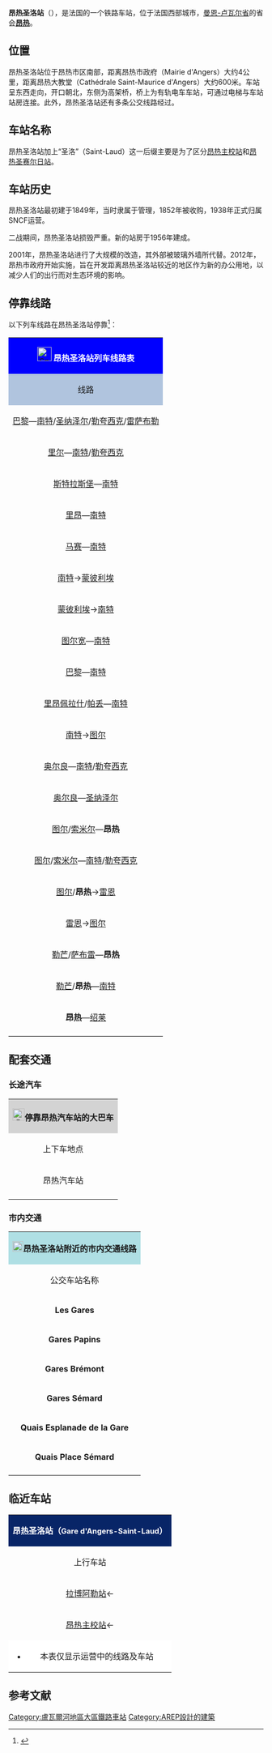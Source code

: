 {{Infobox station
| name          =[[File:Sncf-logo.svg|32x32px]]昂热圣洛站<br>{{lang|fr|Gare d'Angers-Saint-Laud}}
| type          = [[法国铁路|法国铁路]]
| image = File:昂热圣洛站（Gare d'Angers Saint-Laud）.jpg|昂热圣洛站
|image_caption = 昂热圣洛站（东侧入口）
| address       = {{FRA}}[[曼恩-卢瓦尔省|曼恩-卢瓦尔省]][[昂热|昂热]]
| latd          = 47
| latm          = 27
| lats          = 53
| latNS         = N
| longd         = 0
| longm         = 33
| longs         = 25
| longEW        = W
| operator = [[File:Sncf-logo.svg|32x32px]]
| coordinates_display = yes
| iso_region    = FR
| line          = 
* [[图尔－圣纳泽尔铁路|图尔－圣纳泽尔铁路]]
* {{link-fr|勒芒－昂热铁路|Ligne du Mans à Angers-Maître-École}} 
| platform      = 1侧式站台、2岛式站台
| tracks        = 5
| elevation = 40米
| opened        = 1849年8月1日
| rebuilt = 2001年10月25日
| status = 使用中
| closed        = 
| passengers= 约528.5万人次<ref>{{Cite web|url=https://ressources.data.sncf.com/explore/dataset/frequentation-gares/?sort=voyageurs_2014&q=angers|title=Fréquentation en gares|accessdate=2016-11-12|author=SNCF|date=|language=法语|publisher=SNCF Open Data|archive-date=2016-11-13|archive-url=https://web.archive.org/web/20161113123434/https://ressources.data.sncf.com/explore/dataset/frequentation-gares/?sort=voyageurs_2014&q=angers|dead-url=no}}</ref>
| pass_year= 2015年
| station_type = 客运车站，兼办货运业务
| connections = 
*{{link-fr|昂热城市公共交通|Transports en commun angevins}}
*曼恩-卢瓦尔省城际客运
*马耶讷省城际客运
*Eurolines
* Flixbus
*Isilines
*Megabus
*Ouibus
| route_map =
| map_locator   = 
| note =
}}
'''昂热圣洛站'''（{{lang-fr|Gare d'Angers-Saint-Laud}}），是法国的一个铁路车站，位于法国西部城市，[[曼恩-卢瓦尔省|曼恩-卢瓦尔省]]的省会'''[[昂热|昂热]]'''。

==位置==

昂热圣洛站位于昂热市区南部，距离昂热市政府（Mairie d'Angers）大约4公里，距离昂热大教堂（Cathédrale Saint-Maurice d'Angers）大约600米。车站呈东西走向，开口朝北，东侧为高架桥，桥上为有轨电车车站，可通过电梯与车站站房连接。此外，昂热圣洛站还有多条公交线路经过。

==车站名称==

昂热圣洛站加上“圣洛”（Saint-Laud）这一后缀主要是为了区分[[昂热主校站|昂热主校站]]和[[昂热圣赛尔日站|昂热圣赛尔日站]]。

==车站历史==

昂热圣洛站最初建于1849年，当时隶属于{{link-fr|图尔-南特铁路公司|Compagnie du chemin de fer de Tours à Nantes}}管理，1852年被{{link-fr|巴黎-奥尔良铁路公司|Compagnie du chemin de fer de Paris à Orléans}}收购，1938年正式归属SNCF运营。

二战期间，昂热圣洛站损毁严重。新的站房于1956年建成。

2001年，昂热圣洛站进行了大规模的改造，其外部被玻璃外墙所代替。2012年，昂热市政府开始实施{{link-fr|火车站综合改造计划|Gare +}}，旨在开发距离昂热圣洛站较近的地区作为新的办公用地，以减少人们的出行而对生态环境的影响。

== 停靠线路 ==

{{动态列表|最后更新时间：2016年4月12日。本章节内容仅供参考，不排除临时性的变更。欢迎修正和补充}}

以下列车线路在昂热圣洛站停靠<ref>{{Cite web|url=http://www.sncf.com/fr/gare/horaires/angers-st-laud|title=昂热圣洛站实时列车时刻表|accessdate=2016-04-12|author=SNCF|date=|language=法语|publisher=SNCF|deadurl=yes|archiveurl=https://web.archive.org/web/20160605023048/http://www.sncf.com/fr/gare/horaires/angers-st-laud|archivedate=2016年6月5日|df=}}</ref>：

{| class="wikitable mw-collapsible" 
|colspan="5" style="background:#0000FF" align="center" |[[File:Sncf-logo.svg|28x28px]] <font color=#FFFFFF>'''昂热圣洛站列车线路表'''</font>
|-
!style="background:#B0C4DE"| 线路
!style="background:#B0C4DE"|车种
!style="background:#B0C4DE"|上一站
!style="background:#B0C4DE"|下一站
!style="background:#B0C4DE"|大致运行频率{{noteTag|name=noteA}}
|-
|[[巴黎蒙帕纳斯站|巴黎]]—[[南特站|南特]]/[[圣纳泽尔站|圣纳泽尔]]/[[勒夸西克站|勒夸西克]]/[[雷萨布勒多隆讷站|雷萨布勒]]
| rowspan="7" align="center" |'''[[TGV|TGV]]'''
|[[巴黎蒙帕纳斯站|巴黎]]/[[勒芒站|勒芒]]/[[萨布雷-萨尔特站|萨布雷]]
|[[昂瑟尼站|昂瑟尼]]/[[南特站|南特]]
|每天15趟左右
|-
|[[里尔欧洲站|里尔]]—[[南特站|南特]]/[[勒夸西克站|勒夸西克]]
|[[勒芒站|勒芒]]
|[[南特站|南特]]
|每天2趟左右
|-
|[[斯特拉斯堡城站|斯特拉斯堡]]—[[南特站|南特]]
|[[勒芒站|勒芒]]
|[[南特站|南特]]
|每天1趟
|-
|[[里昂佩拉什站|里昂]]—[[南特站|南特]]
|[[圣皮耶尔德科尔站|圣皮耶尔德科尔]]
|[[南特站|南特]]
|每天1趟
|-
|[[马赛圣夏勒站|马赛]]—[[南特站|南特]]
|[[圣皮耶尔德科尔站|圣皮耶尔德科尔]]/[[索米尔站|索米尔]]
|[[南特站|南特]]
|每天1趟
|-
|[[南特站|南特]]→[[蒙彼利埃圣罗克站|蒙彼利埃]]
|[[南特站|南特]]
|[[勒芒站|勒芒]]
|每天1趟（单向）
|-
|[[蒙彼利埃圣罗克站|蒙彼利埃]]→[[南特站|南特]]
|[[索米尔站|索米尔]]
|[[南特站|南特]]
|每天1趟（单向）
|-
|[[图尔宽站|图尔宽]]—[[南特站|南特]]
| align="center"|'''Ouigo'''<br>{{noteTag|name=noteB}}
|[[马西TGV站|马西TGV]]
|[[南特站|南特]]
|每天1趟
|-
|[[巴黎奥斯特里茨站|巴黎]]—[[南特站|南特]]
|align="center"|'''INTERCITÉS'''
'''100% éco'''{{noteTag|name=noteC}}
|[[索米尔站|索米尔]]
|[[南特站|南特]]
|每周2趟左右
|-
|[[里昂佩拉什站|里昂佩拉什]]/[[里昂帕尔迪厄站|帕丢]]—[[南特站|南特]]
|rowspan="2" align="center"|'''INTERCITÉS'''
|[[索米尔站|索米尔]]
|[[南特站|南特]]
|每周2趟左右
|-
|[[南特站|南特]]→[[图尔站|图尔]]
|[[昂瑟尼站|昂瑟尼]]
|[[索米尔站|索米尔]]
|每周1趟（单向）
|-
|[[奥尔良站|奥尔良]]—[[南特站|南特]]/[[勒夸西克站|勒夸西克]]
| rowspan="2" align="center"|'''TER 200'''
'''Interloire'''
|[[索米尔站|索米尔]]
|[[昂瑟尼站|昂瑟尼]]/[[南特站|南特]]
|每天2趟左右
|-
|[[奥尔良站|奥尔良]]—[[圣纳泽尔站|圣纳泽尔]]
|[[索米尔站|索米尔]]
|[[昂瑟尼站|昂瑟尼]]
|每天1趟
|-
|[[图尔站|图尔]]/[[索米尔站|索米尔]]—'''昂热'''
| rowspan="7" align="center"|[[File:Logo_TER.svg|39x39px]]
|[[索米尔站|索米尔]]/[[拉博阿勒站|拉博阿勒]]
|（终点）
|每天2~7趟
|-
|[[图尔站|图尔]]/[[索米尔站|索米尔]]—[[南特站|南特]]/[[勒夸西克站|勒夸西克]]
|[[索米尔站|索米尔]]/[[拉梅尼泰站|拉梅尼泰]]/[[圣拉图兰站|圣拉图兰]]
|[[拉博松涅尔站|拉博松涅尔]]/[[昂瑟尼站|昂瑟尼]]/[[南特站|南特]]
|每天1~6趟
|-
|[[图尔站|图尔]]/'''昂热'''→[[雷恩站|雷恩]]
|[[拉梅尼泰站|拉梅尼泰]]/（起点）
|[[昂瑟尼站|昂瑟尼]]/[[昂格朗德站|昂格朗德]]
|每天1趟（单向）
|-
|[[雷恩站|雷恩]]→[[图尔站|图尔]]
|[[昂瑟尼站|昂瑟尼]]
|[[索米尔站|索米尔]]
|每周1趟（单向）
|-
|[[勒芒站|勒芒]]/[[萨布雷站|萨布雷]]—'''昂热'''
|[[提耶尔塞站|提耶尔塞]]/[[老布里欧莱站|老布里欧莱]]/[[昂热主校站|昂热主校]]
|（终点）
|每天2~6趟
|-
|[[勒芒站|勒芒]]/'''昂热'''—[[南特站|南特]]
|[[萨布雷站|萨布雷]]/[[提耶尔塞站|提耶尔塞]]/（起点）
|[[萨翁涅尔站|萨翁涅尔]]/[[拉博松涅尔站|拉博松涅尔]]/[[昂格朗德站|昂格朗德]]/[[昂瑟尼站|昂瑟尼]]
|每天2~6趟
|-
|'''昂热'''—[[绍莱站|绍莱]]
|（起点）
|[[萨翁涅尔站|萨翁涅尔]]/[[拉博松涅尔站|拉博松涅尔]]/[[卢瓦尔河畔沙隆讷站|卢瓦尔河畔沙隆讷]]
|每天5~14趟
|-
|colspan="5" style="background:#FFFFFF"|{{noteFoot|1=
{{noteTag|name=noteA|1=在本栏中，往返1次为"1趟"；除特别标明外，其数据仅工作日有效，周末及节假日列车数量可能会减少或停运}}
{{noteTag|name=noteB|1=Ouigo列车的车票需要在网上购买，车站内及自动售票机上不出售}}
{{noteTag|name=noteC|1=Intercités 100% éco列车的车票需要在网上购买，车站内及自动售票机上不出售}}
}}
|}

==配套交通==
===长途汽车===

{| class="wikitable mw-collapsible" 
|colspan="3" align="center" style="background:#D3D3D3" |[[File:BSicon_BUS.svg|24x24px]]'''停靠昂热汽车站的大巴车'''
|-
!align="center" |上下车地点
!align="center" |运营单位
!align="center" |主要目的地{{noteTag|name=noteD}}
|-
| rowspan="8" align="center" |昂热汽车站{{noteTag|name=noteG}}
|align="center" |Eurolines
|（''可联程中转前往欧洲各地''）
|-
|align="center" |Flixbus
|[[马约门站|巴黎]]、[[图尔|图尔]]、[[布尔日|布尔日]]、[[克莱蒙费朗|克莱蒙费朗]]、[[阿维尼翁|阿维尼翁]]、[[普罗旺斯地区艾克斯|艾克斯]]、[[土伦站|土伦]]、[[南特|南特]]、[[瓦讷|瓦讷]]、[[洛里昂|洛里昂]]、[[坎佩尔站|坎佩尔]]、[[布雷斯特站|布雷斯特]]
|-
|align="center" |Isilines
|[[巴黎|巴黎]]、[[勒芒|勒芒]]、[[雷恩|雷恩]]、[[南特|南特]]、[[图尔|图尔]]、[[布尔日|布尔日]]、[[克莱蒙费朗|克莱蒙费朗]]、[[里昂佩拉什站|里昂]]、[[格勒诺布尔站|格勒诺布尔]]
|-
|align="center" |Megabus
|[[巴黎贝尔西站|巴黎]]
|-
|align="center" |Ouibus
|[[巴黎贝尔西站|巴黎]]、[[南特|南特]]
|-
|align="center" |{{link-fr|马耶讷省城际客运|Réseau interurbain de Mayenne}}<br>[https://web.archive.org/web/20160620165131/http://www.lamayenne.fr/fr/A-votre-service/Transport-et-mobilite/Transport-collectif-le-reseau-Pegase/Horaires-des-lignes-du-01-09-2015-au-31-08-2016 Pégase] 
|[[拉瓦勒站|拉瓦勒]]、[[沙托贡蒂耶|沙托贡蒂耶]]{{noteTag|name=noteF}}
|-
|align="center" |{{link-fr|曼恩-卢瓦尔省城际客运|Anjoubus}}<br>[http://www.anjoubus.fr/fileadmin/anjoubus/documents/lignes_regulieres/Carte_reseau/Anjoubus_plan_reseau.pdf Anjoubus] {{Wayback|url=http://www.anjoubus.fr/fileadmin/anjoubus/documents/lignes_regulieres/Carte_reseau/Anjoubus_plan_reseau.pdf |date=20160916192658 }}
|[[沙托布里昂|沙托布里昂]]、{{link-fr|拉夫莱士|La Flèche}}、[[米雷_(曼恩-卢瓦尔省)|米雷]]、[[蒙特勒伊贝莱_(曼恩-卢瓦尔省)|蒙特伊-贝莱]]、[[绍莱|绍莱]]、[[维耶尔|维耶尔]]、[[瓦朗茹_(曼恩-卢瓦尔省)|瓦朗茹]]、[[博普雷奥|博普雷奥]]{{noteTag|name=noteF}}
|-
|align="center" |[[SNCF|SNCF]]<br>TER Pays de La Loire
|[[拉瓦勒站|拉瓦勒]]<br>''当某条铁路线施工或罢工时，SNCF可能也会提供途径该线路沿途站点的大巴车''{{noteTag|name=noteE}}
|-
|colspan="3" style="background:#FFFFFF"|{{noteFoot|1=
{{noteTag|name=noteD|1=本栏不包括可以联程中转前往的目的地}}
{{noteTag|name=noteE|1=其车票可与SNCF的同线路车票通用}}
{{noteTag|name=noteF|1=部分城际客运线路仅周一至五开行}}
{{noteTag|name=noteG|1=昂热汽车站（Gare Routière d'Angers）位于昂热圣洛站的西侧。从正门出站后左转不到100米即可到达。2011年该车站曾进行过大规模的翻新改造。}}
}}
|}

===市内交通===
{| class="wikitable mw-collapsible" 
|colspan="3" align="center" style="background:#AFDFE4"|[[File:Bus-logo.svg|21x21px]]'''昂热圣洛站附近的市内交通线路'''
|-
!align="center" |公交车站名称
!align="center" |位置
!align="center" |停靠线路{{noteTag|name=noteA}}<ref>{{Cite web|url=http://bustram.irigo.fr/pdf/irigo/plansemaine.pdf|title=昂热市区公交线路地图查询|accessdate=1|author=Irigo（昂热城市公共交通公司）|date=|language=法语|publisher=Irigo|deadurl=yes|archiveurl=https://web.archive.org/web/20160301182817/http://bustram.irigo.fr/pdf/irigo/plansemaine.pdf|archivedate=2016-03-01}}</ref>
|-
|rowspan="2"|'''Les Gares'''
|昂热圣洛站东侧高架桥上
|[[昂热有轨电车A线|昂热有轨电车A线]]
|-
|昂热圣洛站东侧
|1路（单向）、4路（单向）、14路
|-
|'''Gares Papins'''
|昂热圣洛站正门的西侧，长途汽车站旁
|1路、4路、6路、10路、14路
|-
|'''Gares Brémont'''
|昂热圣洛站正门西侧的勒内布雷蒙路（Rue René Brémont）上
|1路、4路、5A路、5B路、6路、8路、11路、14路
|-
|'''Gares Sémard'''
|昂热圣洛站正门西侧的奥古斯特戈提耶路（Rue Auguste Gautier）上（仅由西向东方向单向设站）
|5A路、8路、10路、11路
|-
|'''Quais Esplanade de la Gare'''
|昂热圣洛站正门西侧，与Gares Papins车站相邻
|30路、31路、32路、41路、42路
|-
|'''Quais Place Sémard'''
|昂热圣洛站正门西侧，是一个环岛状的车站，与Quais Esplanade de la Gare仅一街之隔
|33路、34路、35路、36路、38路、39路、43路
|-
|colspan="3" style="background:#FFFFFF"|{{noteFoot|1=
{{noteTag|name=noteA|1=在经停昂热圣洛站附近的公交线路中，仅有轨电车A线和公交1路在周日及节假日运行（1路将改番号为1d路，但大致走向和原有线路相同），且班次将大幅减少。}}
}}
|}

==临近车站==

{|class="wikitable mw-collapsible" style="margin: 0 auto; width:42em;"
|colspan="3" style="background:#082567" align="center"|<font color=#FFFFFF>'''昂热圣洛站（<span style="font-size:11pt;">Gare d'Angers-Saint-Laud</span>）'''</font>
|-
!上行车站
!线路
!下行车站
|-
|align="center" |[[拉博阿勒站|拉博阿勒站]]←
|align="center" |'''[[图尔－圣纳泽尔铁路|图尔－圣纳泽尔铁路]]'''
|align="center" |→[[萨翁涅尔站|萨翁涅尔站]]
|-
|align="center" |[[昂热主校站|昂热主校站]]←
|align="center" |'''[[勒芒－昂热铁路|勒芒－昂热铁路]]'''
|align="center" |（终点）
|-
|colspan="3" style="background:#FFFFFF"|
*本表仅显示运营中的线路及车站
|}

== 参考文献 ==
{{Reflist}}

{{法国主要火车站列表}}

[[Category:盧瓦爾河地區大區鐵路車站|Category:盧瓦爾河地區大區鐵路車站]]
[[Category:AREP設計的建築|Category:AREP設計的建築]]